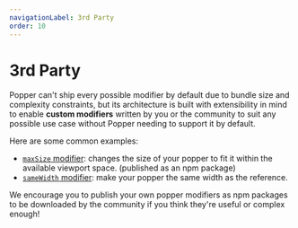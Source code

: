 ```yaml
---
navigationLabel: 3rd Party
order: 10
---
```


# 3rd Party

Popper can't ship every possible modifier by default due to bundle size and
complexity constraints, but its architecture is built with extensibility in mind
to enable **custom modifiers** written by you or the community to suit any
possible use case without Popper needing to support it by default.

<x-ad />

Here are some common examples:

- [`maxSize` modifier](https://codesandbox.io/s/great-tesla-3roz7?file=/src/index.js):
  changes the size of your popper to fit it within the available viewport space.
  (published as an npm package)
- [`sameWidth` modifier](https://codesandbox.io/s/bitter-sky-pe3z9?file=/src/index.js):
  make your popper the same width as the reference.

We encourage you to publish your own popper modifiers as npm packages to be
downloaded by the community if you think they're useful or complex enough!
